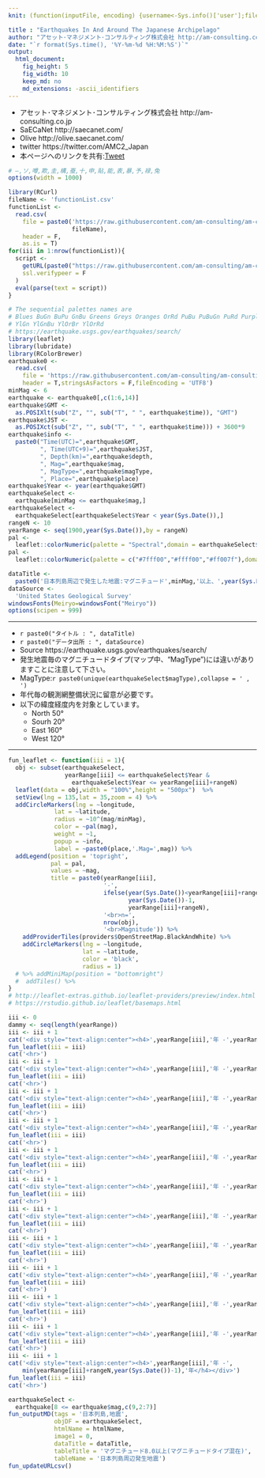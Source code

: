 ```yaml
---
knit: (function(inputFile, encoding) {username<-Sys.info()['user'];fileName<-'defaultPath.csv';pathToFile <-paste0('C:/Users/', username,'/Desktop/pathToCSV/');setwd(pathToFile);buf0<-read.csv(fileName,header = F,skip = 0,stringsAsFactor = F,check.names = F,fileEncoding = 'utf-8');timeStamp<-format(Sys.time(),'%Y%m%d%H%M%S');htmlName<-'EarthquakesInAndAroundTheJapaneseArchipelago';rmarkdown::render(inputFile, encoding = encoding, output_file = paste0('C:/Users/',username,buf0[2,1],'charts/','am-consulting.co.jp-',htmlName,'.html')) })

title : "Earthquakes In And Around The Japanese Archipelago"
author: "アセット･マネジメント･コンサルティング株式会社 http://am-consulting.co.jp"
date: "`r format(Sys.time(), '%Y-%m-%d %H:%M:%S')`"
output: 
  html_document:
    fig_height: 5
    fig_width: 10
    keep_md: no
    md_extensions: -ascii_identifiers 
---
```

<link href="http://knowledgevault.saecanet.com/components/rmarkdown-html.css" rel="stylesheet">
<style>.main-container {max-width : 1000px;}</style>
<script src="http://knowledgevault.saecanet.com/components/JavascriptCode.js"></script>

- アセット･マネジメント･コンサルティング株式会社 http://am-consulting.co.jp
- SaECaNet http://saecanet.com/
- Olive http://olive.saecanet.com/
- twitter https://twitter.com/AMC2_Japan
- 本ページへのリンクを共有:<a href="https://twitter.com/share" class="twitter-share-button" data-via="AMC2_Japan" data-size="large">Tweet</a> <script>!function(d,s,id){var js,fjs=d.getElementsByTagName(s)[0],p=/^http:/.test(d.location)?'http':'https';if(!d.getElementById(id)){js=d.createElement(s);js.id=id;js.src=p+'://platform.twitter.com/widgets.js';fjs.parentNode.insertBefore(js,fjs);}}(document, 'script', 'twitter-wjs');</script>

```r
# ―,ソ,噂,欺,圭,構,蚕,十,申,貼,能,表,暴,予,禄,兔
options(width = 1000)
```

```r
library(RCurl)
fileName <- 'functionList.csv'
functionList <-
  read.csv(
    file = paste0('https://raw.githubusercontent.com/am-consulting/am-consulting.github.io/master/csv/',
                  fileName),
    header = F,
    as.is = T)
for(iii in 1:nrow(functionList)){
  script <- 
    getURL(paste0("https://raw.githubusercontent.com/am-consulting/am-consulting.github.io/master/", functionList[iii,1]),
    ssl.verifypeer = F
  )
  eval(parse(text = script))
}
```

```r
# The sequential palettes names are
# Blues BuGn BuPu GnBu Greens Greys Oranges OrRd PuBu PuBuGn PuRd Purples RdPu Reds
# YlGn YlGnBu YlOrBr YlOrRd
# https://earthquake.usgs.gov/earthquakes/search/
library(leaflet)
library(lubridate)
library(RColorBrewer)
earthquake0 <-
  read.csv(
    file = 'https://raw.githubusercontent.com/am-consulting/am-consulting.github.io/master/csv/csvData/TSdata/query.csv',
    header = T,stringsAsFactors = F,fileEncoding = 'UTF8')
minMag <- 6
earthquake <- earthquake0[,c(1:6,14)]
earthquake$GMT <- 
  as.POSIXlt(sub("Z", "", sub("T", " ", earthquake$time)), "GMT")
earthquake$JST <- 
  as.POSIXct(sub("Z", "", sub("T", " ", earthquake$time))) + 3600*9
earthquake$info <- 
  paste0("Time(UTC)=",earthquake$GMT,
         ", Time(UTC+9)=",earthquake$JST,
         ", Depth(km)=",earthquake$depth,
         ", Mag=",earthquake$mag,
         ", MagType=",earthquake$magType,
         ", Place=",earthquake$place)
earthquake$Year <- year(earthquake$GMT)
earthquakeSelect <-
  earthquake[minMag <= earthquake$mag,]
earthquakeSelect <- 
  earthquakeSelect[earthquakeSelect$Year < year(Sys.Date()),]
rangeN <- 10
yearRange <- seq(1900,year(Sys.Date()),by = rangeN)
pal <- 
  leaflet::colorNumeric(palette = "Spectral",domain = earthquakeSelect$mag)
pal <- 
  leaflet::colorNumeric(palette = c("#7fff00","#ffff00","#ff007f"),domain = earthquakeSelect$mag)
```

```r
dataTitle <- 
  paste0('日本列島周辺で発生した地震:マグニチュード',minMag,'以上、',year(Sys.Date())-1,'年以前')
dataSource <- 
  'United States Geological Survey'
windowsFonts(Meiryo=windowsFont("Meiryo"))
options(scipen = 999)
```

***

- `r paste0("タイトル : ", dataTitle)`
- `r paste0("データ出所 : ", dataSource)`
- Source https://earthquake.usgs.gov/earthquakes/search/
- 発生地震毎のマグニチュードタイプ(マップ中、"MagType")には違いがありますことに注意して下さい。
- MagType:`r paste0(unique(earthquakeSelect$magType),collapse = ' , ')`
- 年代毎の観測網整備状況に留意が必要です。
- 以下の緯度経度内を対象としています。
    - North 50°
    - Sourh 20°
    - East 160°
    - West 120°

***

```r
fun_leaflet <- function(iii = 1){
  obj <- subset(earthquakeSelect,
                yearRange[iii] <= earthquakeSelect$Year & 
                  earthquakeSelect$Year <= yearRange[iii]+rangeN)
  leaflet(data = obj,width = "100%",height = "500px")  %>% 
  setView(lng = 135,lat = 35,zoom = 4) %>% 
  addCircleMarkers(lng = ~longitude,
             lat = ~latitude,
             radius = ~10^(mag/minMag),
             color = ~pal(mag),
             weight = ~1,
             popup = ~info,
             label = ~paste0(place,'.Mag=',mag)) %>%
  addLegend(position = 'topright',
            pal = pal,
            values = ~mag,
            title = paste0(yearRange[iii],
                           '-',
                           ifelse(year(Sys.Date())<yearRange[iii]+rangeN,
                                  year(Sys.Date())-1,
                                  yearRange[iii]+rangeN),
                           '<br>n=',
                           nrow(obj),
                           '<br>Magnitude')) %>% 
    addProviderTiles(providers$OpenStreetMap.BlackAndWhite) %>% 
    addCircleMarkers(lng = ~longitude,
                     lat = ~latitude,
                     color = 'black',
                     radius = 1)
  # %>% addMiniMap(position = "bottomright")
  #  addTiles() %>%
}
# http://leaflet-extras.github.io/leaflet-providers/preview/index.html
# https://rstudio.github.io/leaflet/basemaps.html
```

```r
iii <- 0
dammy <- seq(length(yearRange))
iii <- iii + 1
cat('<div style="text-align:center"><h4>',yearRange[iii],'年 -',yearRange[iii]+rangeN,'年</h4></div>')
fun_leaflet(iii = iii)
cat('<hr>')
iii <- iii + 1
cat('<div style="text-align:center"><h4>',yearRange[iii],'年 -',yearRange[iii]+rangeN,'年</h4></div>')
fun_leaflet(iii = iii)
cat('<hr>')
iii <- iii + 1
cat('<div style="text-align:center"><h4>',yearRange[iii],'年 -',yearRange[iii]+rangeN,'年</h4></div>')
fun_leaflet(iii = iii)
cat('<hr>')
iii <- iii + 1
cat('<div style="text-align:center"><h4>',yearRange[iii],'年 -',yearRange[iii]+rangeN,'年</h4></div>')
fun_leaflet(iii = iii)
cat('<hr>')
iii <- iii + 1
cat('<div style="text-align:center"><h4>',yearRange[iii],'年 -',yearRange[iii]+rangeN,'年</h4></div>')
fun_leaflet(iii = iii)
cat('<hr>')
iii <- iii + 1
cat('<div style="text-align:center"><h4>',yearRange[iii],'年 -',yearRange[iii]+rangeN,'年</h4></div>')
fun_leaflet(iii = iii)
cat('<hr>')
iii <- iii + 1
cat('<div style="text-align:center"><h4>',yearRange[iii],'年 -',yearRange[iii]+rangeN,'年</h4></div>')
fun_leaflet(iii = iii)
cat('<hr>')
iii <- iii + 1
cat('<div style="text-align:center"><h4>',yearRange[iii],'年 -',yearRange[iii]+rangeN,'年</h4></div>')
fun_leaflet(iii = iii)
cat('<hr>')
iii <- iii + 1
cat('<div style="text-align:center"><h4>',yearRange[iii],'年 -',yearRange[iii]+rangeN,'年</h4></div>')
fun_leaflet(iii = iii)
cat('<hr>')
iii <- iii + 1
cat('<div style="text-align:center"><h4>',yearRange[iii],'年 -',yearRange[iii]+rangeN,'年</h4></div>')
fun_leaflet(iii = iii)
cat('<hr>')
iii <- iii + 1
cat('<div style="text-align:center"><h4>',yearRange[iii],'年 -',yearRange[iii]+rangeN,'年</h4></div>')
fun_leaflet(iii = iii)
cat('<hr>')
iii <- iii + 1
cat('<div style="text-align:center"><h4>',yearRange[iii],'年 -',
    min(yearRange[iii]+rangeN,year(Sys.Date())-1),'年</h4></div>')
fun_leaflet(iii = iii)
cat('<hr>')
```

```r
earthquakeSelect <-
  earthquake[8 <= earthquake$mag,c(9,2:7)]
fun_outputMD(tags = '日本列島,地震',
             objDF = earthquakeSelect,
             htmlName = htmlName,
             image1 = 0,
             dataTitle = dataTitle,
             tableTitle = 'マグニチュード8.0以上(マグニチュードタイプ混在)',
             tableName = '日本列島周辺発生地震')
fun_updateURLcsv()
```

<script>MakeNegative()</script>
<script>
  (function(i,s,o,g,r,a,m){i['GoogleAnalyticsObject']=r;i[r]=i[r]||function(){
  (i[r].q=i[r].q||[]).push(arguments)},i[r].l=1*new Date();a=s.createElement(o),
  m=s.getElementsByTagName(o)[0];a.async=1;a.src=g;m.parentNode.insertBefore(a,m)
  })(window,document,'script','https://www.google-analytics.com/analytics.js','ga');

  ga('create', 'UA-3077339-5', 'auto');
  ga('send', 'pageview');

</script>
